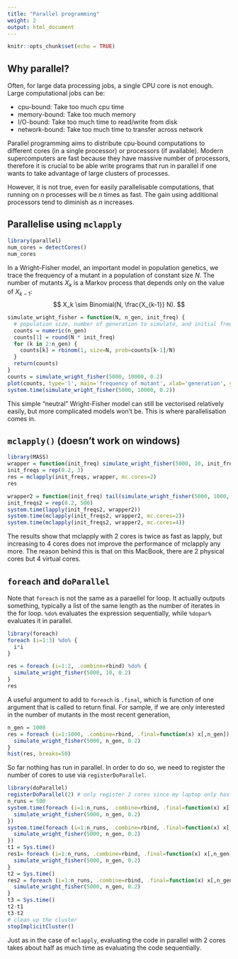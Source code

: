 ```yaml
---
title: "Parallel programming"
weight: 2
output: html_document
---
```


```r
knitr::opts_chunk$set(echo = TRUE)
```

## Why parallel?

Often, for large data processing jobs, a single CPU core is not enough. Large computational jobs can be:

- cpu-bound: Take too much cpu time
- memory-bound: Take too much memory
- I/O-bound: Take too much time to read/write from disk
- network-bound: Take too much time to transfer across network

Parallel programming aims to distribute cpu-bound computations to different cores (in a single processor) or processors (if available). Modern supercomputers are fast because they have massive number of processors, therefore it is crucial to be able write programs that run in parallel if one wants to take advantage of large clusters of processes.

However, it is not true, even for easily parallelisable computations, that running on $n$ processes will be $n$ times as fast. The gain using additional processors tend to diminish as $n$ increases.

## Parallelise using `mclapply`

```r
library(parallel)
num_cores = detectCores()
num_cores
```

In a Wright-Fisher model, an important model in population genetics, we trace the frequency of a mutant in a population of constant size $N$. The number of mutants $X_k$ is a Markov process that depends only on the value of $X_{k-1}$:
$$ X_k \sim Binomial(N, \frac{X_{k-1}} N). $$
```r
simulate_wright_fisher = function(N, n_gen, init_freq) {
  # population size, number of generation to simulate, and initial frequency of mutant
  counts = numeric(n_gen)
  counts[1] = round(N * init_freq)
  for (k in 2:n_gen) {
    counts[k] = rbinom(1, size=N, prob=counts[k-1]/N)
  }
  return(counts)
}
counts = simulate_wright_fisher(5000, 10000, 0.2)
plot(counts, type='l', main='frequency of mutant', xlab='generation', ylab='')
system.time(simulate_wright_fisher(5000, 10000, 0.2))
```

This simple "neutral" Wright-Fisher model can still be vectorised relatively easily, but more complicated models won't be. This is where parallelisation comes in.

## `mclapply()` (doesn't work on windows)

```r
library(MASS)
wrapper = function(init_freq) simulate_wright_fisher(5000, 10, init_freq)
init_freqs = rep(0.2, 3)
res = mclapply(init_freqs, wrapper, mc.cores=2)
res
```

```r
wrapper2 = function(init_freq) tail(simulate_wright_fisher(5000, 1000, init_freq), 1)
init_freqs2 = rep(0.2, 500)
system.time(lapply(init_freqs2, wrapper2))
system.time(mclapply(init_freqs2, wrapper2, mc.cores=2))
system.time(mclapply(init_freqs2, wrapper2, mc.cores=4))
```
The results show that mclapply with 2 cores is twice as fast as lapply, but increasing to 4 cores does not improve the performance of mclapply any more. The reason behind this is that on this MacBook, there are 2 physical cores but 4 virtual cores.

## `foreach` and `doParallel`

Note that `foreach` is not the same as a paraellel for loop. It actually outputs something, typically a list of the same length as the number of iterates in the for loop. `%do%` evaluates the expression sequentially, while `%dopar%` evaluates it in parallel.

```r
library(foreach)
foreach (i=1:3) %do% {
  i*i
}

res = foreach (i=1:2, .combine=rbind) %do% {
  simulate_wright_fisher(5000, 10, 0.2)
}
res
```

A useful argument to add to `foreach` is `.final`, which is function of one argument that is called to return final. For sample, if we are only interested in the number of mutants in the most recent generation,
```r
n_gen = 1000
res = foreach (i=1:1000, .combine=rbind, .final=function(x) x[,n_gen]) %do% {
  simulate_wright_fisher(5000, n_gen, 0.2)
}
hist(res, breaks=50)
```

So far nothing has run in parallel. In order to do so, we need to register the number of cores to use via `registerDoParallel`.

```r
library(doParallel)
registerDoParallel(2) # only register 2 cores since my laptop only has 2 physical cores
n_runs = 500
system.time(foreach (i=1:n_runs, .combine=rbind, .final=function(x) x[,n_gen]) %do% {
  simulate_wright_fisher(5000, n_gen, 0.2)
})
system.time(foreach (i=1:n_runs, .combine=rbind, .final=function(x) x[,n_gen]) %dopar% {
  simulate_wright_fisher(5000, n_gen, 0.2)
})
t1 = Sys.time()
res1= foreach (i=1:n_runs, .combine=rbind, .final=function(x) x[,n_gen]) %do% {
  simulate_wright_fisher(5000, n_gen, 0.2)
}
t2 = Sys.time()
res2 = foreach (i=1:n_runs, .combine=rbind, .final=function(x) x[,n_gen]) %dopar% {
  simulate_wright_fisher(5000, n_gen, 0.2)
}
t3 = Sys.time()
t2-t1
t3-t2
# clean up the cluster
stopImplicitCluster()
```

Just as in the case of `mclapply`, evaluating the code in parallel with 2 cores takes about half as much time as evaluating the code sequentially.
